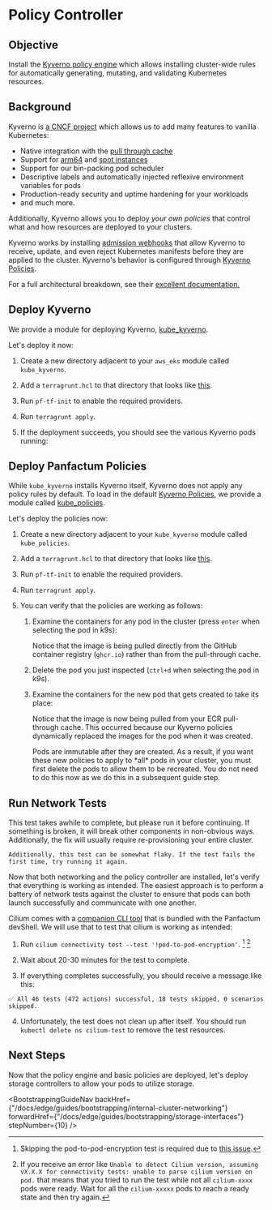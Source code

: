 

# Policy Controller

## Objective

Install the [Kyverno policy engine](https://kyverno.io/docs/introduction/) which allows installing cluster-wide rules for automatically generating, mutating,
and validating Kubernetes resources.

## Background

Kyverno is [a CNCF project](https://www.cncf.io/projects/kyverno/) which allows us to add many features to vanilla Kubernetes:

* Native integration with the [pull through cache](/docs/edge/guides/bootstrapping/kubernetes-cluster#configure-pull-through-cache)
* Support for [arm64](https://aws.amazon.com/ec2/graviton/) and [spot instances](https://aws.amazon.com/ec2/spot/)
* Support for our bin-packing pod scheduler
* Descriptive labels and automatically injected reflexive environment variables for pods
* Production-ready security and uptime hardening for your workloads
* and much more.

Additionally, Kyverno allows you to deploy *your own policies* that control what and how resources are deployed to your clusters.

Kyverno works by installing [admission webhooks](https://kubernetes.io/docs/reference/access-authn-authz/extensible-admission-controllers/) that allow Kyverno
to receive, update, and even reject Kubernetes manifests before they are applied to the cluster. Kyverno's behavior
is configured through [Kyverno Policies](https://kyverno.io/docs/kyverno-policies/).

For a full architectural breakdown, see their [excellent documentation.](https://kyverno.io/docs/introduction/)

## Deploy Kyverno

We provide a module for deploying Kyverno, [kube\_kyverno](/docs/edge/reference/infrastructure-modules/direct/kubernetes/kube_kyverno).

Let's deploy it now:

1. Create a new directory adjacent to your `aws_eks` module called `kube_kyverno`.

2. Add a `terragrunt.hcl` to that directory that looks like [this](https://github.com/Panfactum/stack/blob/__PANFACTUM_VERSION_EDGE__/packages/reference/environments/production/us-east-2/kube_kyverno/terragrunt.hcl).

3. Run `pf-tf-init` to enable the required providers.

4. Run `terragrunt apply`.

5. If the deployment succeeds, you should see the various Kyverno pods running:

   <MarkdownImage src={kyvernoPodsImg} alt="Kyverno pods running" />

## Deploy Panfactum Policies

While `kube_kyverno` installs Kyverno itself, Kyverno does not apply any policy rules by default. To load in the default
[Kyverno Policies](https://kyverno.io/docs/kyverno-policies/), we provide a module called [kube\_policies](/docs/edge/reference/infrastructure-modules/direct/kubernetes/kube_kyverno).

Let's deploy the policies now:

1. Create a new directory adjacent to your `kube_kyverno` module called `kube_policies`.

2. Add a `terragrunt.hcl` to that directory that looks like [this](https://github.com/Panfactum/stack/blob/__PANFACTUM_VERSION_EDGE__/packages/reference/environments/production/us-east-2/kube_policies/terragrunt.hcl).

3. Run `pf-tf-init` to enable the required providers.

4. Run `terragrunt apply`.

5. You can verify that the policies are working as follows:

   1. Examine the containers for any pod in the cluster (press `enter` when selecting the pod in k9s):

      <MarkdownImage src={beforePoliciesImg} alt="Containers before pull-through cache policy enabled" />

      Notice that the image is being pulled directly from the GitHub container registry (`ghcr.io`) rather than from the pull-through cache.

   2. Delete the pod you just inspected (`ctrl+d` when selecting the pod in k9s).

   3. Examine the containers for the new pod that gets created to take its place:

      <MarkdownImage src={afterPoliciesImg} alt="Containers after pull-through cache policy enabled" />

      Notice that the image is now being pulled from your ECR pull-through cache. This occurred because our Kyverno policies
      dynamically replaced the images for the pod when it was created.

      <MarkdownAlert severity="info">
        Pods are immutable after they are created. As a result, if you want these new policies to apply to *all* pods in your
        cluster, you must first delete the pods to allow them to be recreated. You do not need to do this now as we do this
        in a subsequent guide step.
      </MarkdownAlert>

## Run Network Tests

<MarkdownAlert severity="warning">
    This test takes awhile to complete, but please run it before continuing. If something is broken,
    it will break other components in non-obvious ways. Additionally, the fix will usually require
    re-provisioning your entire cluster.

    Additionally, this test can be somewhat flaky. If the test fails the first time, try running it again.
</MarkdownAlert>

Now that both networking and the policy controller are installed, let's verify that everything is working as intended. The
easiest approach is to perform a battery of network tests against the cluster to ensure that pods can both
launch successfully and communicate with one another.

Cilium comes with a [companion CLI tool](https://github.com/cilium/cilium-cli) that is bundled with the Panfactum devShell.
We will use that to test that cilium is working as intended:

1. Run `cilium connectivity test --test '!pod-to-pod-encryption'`. [^90] [^91]

2. Wait about 20-30 minutes for the test to complete.

3. If everything completes successfully, you should receive a message like this:

```shell-session
✅ All 46 tests (472 actions) successful, 18 tests skipped, 0 scenarios skipped.
   ```

4. Unfortunately, the test does not clean up after itself. You should run `kubectl delete ns cilium-test` to remove
the test resources.

[^90]: Skipping the pod-to-pod-encryption test is required due to [this issue](https://github.com/cilium/cilium/issues/36018).

[^91]: If you receive an error like `Unable to detect Cilium version, assuming vX.X.X for connectivity tests: unable to parse cilium version on pod.`
that means that you tried to run the test while not all `cilium-xxxx` pods were ready. Wait for all the `cilium-xxxxx` pods to reach
a ready state and then try again.

## Next Steps

Now that the policy engine and basic policies are deployed, let's deploy storage controllers to allow your pods to utilize storage.

<BootstrappingGuideNav backHref={"/docs/edge/guides/bootstrapping/internal-cluster-networking"} forwardHref={"/docs/edge/guides/bootstrapping/storage-interfaces"} stepNumber={10} />
